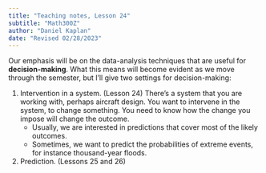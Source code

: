 ```yaml
---
title: "Teaching notes, Lesson 24"
subtitle: "Math300Z"
author: "Daniel Kaplan"
date: "Revised 02/28/2023"
---
```



Our emphasis will be on the data-analysis techniques that are useful for **decision-making**. What this means will become evident as we move through the semester, but I'll give two settings for decision-making:

1. Intervention in a system. (Lesson 24) There's a system that you are working with, perhaps aircraft design. You want to intervene in the system, to change something. You need to know how the change you impose will change the outcome.
    - Usually, we are interested in predictions that cover most of the likely outcomes.
    - Sometimes, we want to predict the probabilities of extreme events, for instance thousand-year floods.

2. Prediction. (Lessons 25 and 26)

